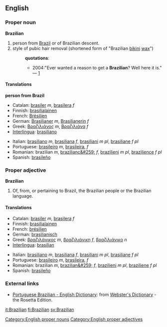 ==English==
===Proper noun===
[[Category:English proper nouns]]
'''Brazilian'''
#person from [[Brazil]] or of Brazilian descent.
#style of pubic hair removal (shortened form of "Brazilian [[bikini]] [[wax]]")
#:'''quotations''':
#:*2004:"Ever wanted a reason to get a '''Brazilian'''? Well here it is." &mdash; [http://www.tinbilly.com./whatson.html]
====Translations====
'''person from Brazil'''
{{top}}
*Catalan: [[brasiler]] ''m'', [[brasilera]] ''f''
*Finnish: [[brasilialainen]]
*French: [[Brésilien]]
*German: [[Brasilianer]] ''m'', [[Brasilianerin]] ''f''
*Greek: [[Βραζιλιάνος]] ''m'', [[Βραζιλιάνα]] ''f''
*[[Interlingua]]: [[brasiliano]]
{{mid}}
*Italian: [[brasiliano]] ''m'', [[brasiliana]] ''f'', [[brasiliani]] ''m pl'', [[brasiliane]] ''f pl''
*Portuguese: [[brasileiro]] ''m'', [[brasileira]], ''f''
*Romanian: brazilian ''m'', [[brazilianc&#259;]] ''f'', [[brazilieni]] ''m pl'', [[brazilience]] ''f pl''
*Spanish: [[brasileño]]
{{bottom}}

===Proper adjective===
[[Category:English proper adjectives]]
'''Brazilian'''
#Of, from, or pertaining to Brazil, the Brazilian people or the Brazilian language.
====Translations====
{{top}}
*Catalan: [[brasiler]] ''m'', [[brasilera]] ''f''
*Finnish: [[brasilialainen]]
*French: [[brésilien]]
*German: [[brasilianisch]]
*Greek: [[βραζιλάνικος]] ''m'', [[βραζιλιάνικη]] ''f'', [[βραζιλιάνικο]] ''n''
*[[Interlingua]]: [[brasilian]]
{{mid}}
*Italian: [[brasiliano]] ''m'', [[brasiliana]] ''f'', [[brasiliani]] ''m pl'', [[brasiliane]] ''f pl''
*Portuguese: [[brasileiro]] ''m'', [[brasileira]], ''f''
*Romanian: brazilian ''m'', [[brazilian&#259;]] ''f'', [[brazilieni]] ''m pl'', [[braziliene]] ''f pl''
*Spanish: [[brasileño]]
{{bottom}}

=== External links ===
*[http://www.websters-online-dictionary.org/definition/Portuguese+Brazilian-english/ Portuguese Brazilian - English Dictionary]: from [http://www.websters-online-dictionary.org/ Webster's Dictionary] - the Rosetta Edition.

[[it:Brazilian]]
[[fi:Brazilian]]
[[sv:Brazilian]]